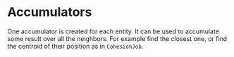 # Accumulators

One accumulator is created for each entity. It can be used to accumulate some result over all the neighbors. For example find the closest one, or find the centroid of their position as in `CohesionJob`. 
